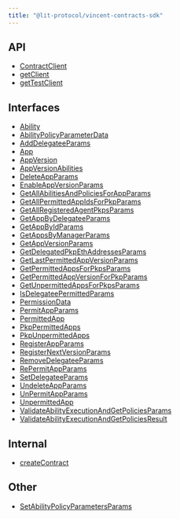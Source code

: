 ```yaml
---
title: "@lit-protocol/vincent-contracts-sdk"
---
```


## API

- [ContractClient](./interfaces/ContractClient)
- [getClient](./functions/getClient)
- [getTestClient](./functions/getTestClient)

## Interfaces

- [Ability](./interfaces/Ability)
- [AbilityPolicyParameterData](./interfaces/AbilityPolicyParameterData)
- [AddDelegateeParams](./interfaces/AddDelegateeParams)
- [App](./interfaces/App)
- [AppVersion](./interfaces/AppVersion)
- [AppVersionAbilities](./interfaces/AppVersionAbilities)
- [DeleteAppParams](./interfaces/DeleteAppParams)
- [EnableAppVersionParams](./interfaces/EnableAppVersionParams)
- [GetAllAbilitiesAndPoliciesForAppParams](./interfaces/GetAllAbilitiesAndPoliciesForAppParams)
- [GetAllPermittedAppIdsForPkpParams](./interfaces/GetAllPermittedAppIdsForPkpParams)
- [GetAllRegisteredAgentPkpsParams](./interfaces/GetAllRegisteredAgentPkpsParams)
- [GetAppByDelegateeParams](./interfaces/GetAppByDelegateeParams)
- [GetAppByIdParams](./interfaces/GetAppByIdParams)
- [GetAppsByManagerParams](./interfaces/GetAppsByManagerParams)
- [GetAppVersionParams](./interfaces/GetAppVersionParams)
- [GetDelegatedPkpEthAddressesParams](./interfaces/GetDelegatedPkpEthAddressesParams)
- [GetLastPermittedAppVersionParams](./interfaces/GetLastPermittedAppVersionParams)
- [GetPermittedAppsForPkpsParams](./interfaces/GetPermittedAppsForPkpsParams)
- [GetPermittedAppVersionForPkpParams](./interfaces/GetPermittedAppVersionForPkpParams)
- [GetUnpermittedAppsForPkpsParams](./interfaces/GetUnpermittedAppsForPkpsParams)
- [IsDelegateePermittedParams](./interfaces/IsDelegateePermittedParams)
- [PermissionData](./interfaces/PermissionData)
- [PermitAppParams](./interfaces/PermitAppParams)
- [PermittedApp](./interfaces/PermittedApp)
- [PkpPermittedApps](./interfaces/PkpPermittedApps)
- [PkpUnpermittedApps](./interfaces/PkpUnpermittedApps)
- [RegisterAppParams](./interfaces/RegisterAppParams)
- [RegisterNextVersionParams](./interfaces/RegisterNextVersionParams)
- [RemoveDelegateeParams](./interfaces/RemoveDelegateeParams)
- [RePermitAppParams](./interfaces/RePermitAppParams)
- [SetDelegateeParams](./interfaces/SetDelegateeParams)
- [UndeleteAppParams](./interfaces/UndeleteAppParams)
- [UnPermitAppParams](./interfaces/UnPermitAppParams)
- [UnpermittedApp](./interfaces/UnpermittedApp)
- [ValidateAbilityExecutionAndGetPoliciesParams](./interfaces/ValidateAbilityExecutionAndGetPoliciesParams)
- [ValidateAbilityExecutionAndGetPoliciesResult](./interfaces/ValidateAbilityExecutionAndGetPoliciesResult)

## Internal

- [createContract](./functions/createContract)

## Other

- [SetAbilityPolicyParametersParams](./interfaces/SetAbilityPolicyParametersParams)
